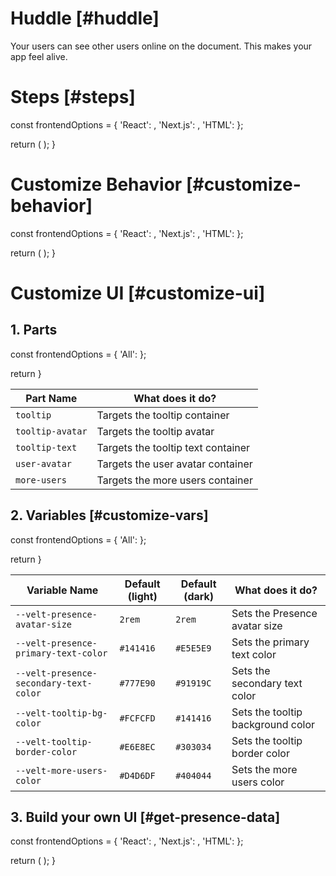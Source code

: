 

# Huddle [#huddle]

<NextSeo 
  title="Velt Docs - Huddle"
  description="Live presence documentation page for the Velt SDK"
/>
<Subheading>Your users can see other users online on the document. This makes your app feel alive.</Subheading>
<HuddleDemo />

# Steps [#steps]


  const frontendOptions = {
    'React': <ReactPresenceOverview sectionId="steps" />,
    'Next.js': <ReactPresenceOverview sectionId="steps" />,
    'HTML': <HTMLPresenceOverview sectionId="steps" />
  };

  return (
    <StepTabs frontendOptions={frontendOptions} />
  );
}

<PresenceSteps />

# Customize Behavior [#customize-behavior]


  const frontendOptions = {
    'React': <ReactPresenceCustomBehavior sectionId="customize-behavior" />,
    'Next.js': <ReactPresenceCustomBehavior sectionId="customize-behavior" />,
    'HTML': <HTMLPresenceCustom sectionId="customize-behavior" />
  };

  return (
    <StepTabs frontendOptions={frontendOptions} />
  );
}

<PresenceCustomSteps />

# Customize UI [#customize-ui]

## 1. Parts


  const frontendOptions = {
    'All': <PresenceParts sectionId="customize-ui" />
  };
  
  return <StepTabs frontendOptions={frontendOptions} />
}

<PresenceCSSPartsSteps />

| Part Name | What does it do? |
| --------- | ---------------- |
| `tooltip` | Targets the tooltip container |
| `tooltip-avatar` | Targets the tooltip avatar |
| `tooltip-text` | Targets the tooltip text container |
| `user-avatar` | Targets the user avatar container |
| `more-users` | Targets the more users container |

## 2. Variables [#customize-vars]


  const frontendOptions = {
    'All': <PresenceVariables sectionId="customize-vars" />
  };

  return <StepTabs frontendOptions={frontendOptions} />
}

<PresenceCSSVariablesSteps />

| Variable Name | Default (light) | Default (dark) | What does it do? |
| ------------- | --------------------- | -------------------- | ---------------- |
| `--velt-presence-avatar-size` | `2rem` | `2rem` | Sets the Presence avatar size |
| `--velt-presence-primary-text-color` | `#141416` | `#E5E5E9` | Sets the primary text color |
| `--velt-presence-secondary-text-color` | `#777E90` | `#91919C` | Sets the secondary text color |
| `--velt-tooltip-bg-color` | `#FCFCFD` | `#141416` | Sets the tooltip background color |
| `--velt-tooltip-border-color` | `#E6E8EC` | `#303034` | Sets the tooltip border color |
| `--velt-more-users-color` | `#D4D6DF` | `#404044` | Sets the more users color |

## 3. Build your own UI [#get-presence-data]


  const frontendOptions = {
    'React': <ReactPresenceData sectionId="get-presence-data" />,
    'Next.js': <ReactPresenceData sectionId="get-presence-data" />,
    'HTML': <HTMLPresenceData sectionId="get-presence-data" />
  };

  return (
    <StepTabs frontendOptions={frontendOptions} />
  );
}

<PresenceDataSteps />
